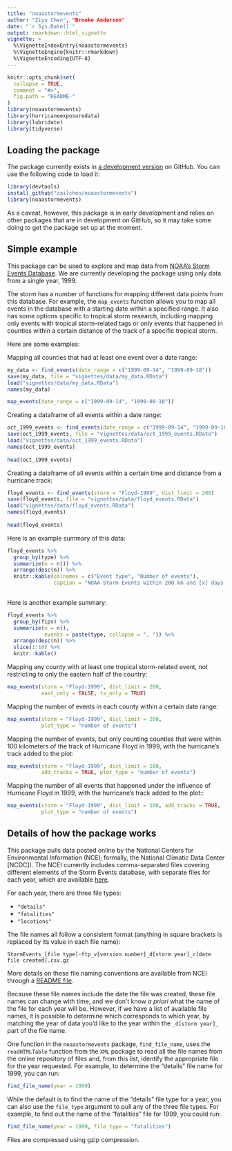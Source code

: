 ```yaml
---
title: "noaastormevents"
author: "Ziyu Chen", "Brooke Anderson"
date: "`r Sys.Date()`"
output: rmarkdown::html_vignette
vignette: >
  %\VignetteIndexEntry{noaastormevents}
  %\VignetteEngine{knitr::rmarkdown}
  %\VignetteEncoding{UTF-8}
---
```



```r
knitr::opts_chunk$set(
  collapse = TRUE,
  comment = "#>",
  fig.path = "README-"
)
library(noaastormevents)
library(hurricaneexposuredata)
library(lubridate)
library(tidyverse)
```

## Loading the package

The package currently exists in [a development version](https://github.com/zailchen/noaastormevents) on GitHub. You can use the following code to load it:

```r
library(devtools)
install_github("zailchen/noaastormevents")
library(noaastormevents)
```

As a caveat, however, this package is in early development and relies on other packages that are in development on GitHub, so it may take some doing to get the package set up at the moment. 

## Simple example

This package can be used to explore and map data from [NOAA's Storm Events Database](https://www.ncdc.noaa.gov/stormevents/). We are currently developing the package using only data from a single year, 1999. 

The storm has a number of functions for mapping different data points from this database. For example, the `map_events` function allows you to map all events in the database with a starting date within a specified range. It also has some options specific to tropical storm research, including mapping only events with tropical storm-related tags or only events that happened in counties within a certain distance of the track of a specific tropical storm. 

Here are some examples: 

Mapping all counties that had at least one event over a date range:

```r
my_data <- find_events(date_range = c("1999-09-14", "1999-09-18"))
save(my_data, file = "vignettes/data/my_data.RData")  
load("vignettes/data/my_data.RData")  
names(my_data)

map_events(date_range = c("1999-09-14", "1999-09-18"))
```

Creating a dataframe of all events within a date range:

```r
oct_1999_events <- find_events(date_range = c("1999-09-14", "1999-09-18"))
save(oct_1999_events, file = "vignettes/data/oct_1999_events.RData")  
load("vignettes/data/oct_1999_events.RData")  
names(oct_1999_events)
  
head(oct_1999_events)
```

Creating a dataframe of all events within a certain time and distance from a hurricane track:

```r
floyd_events <- find_events(storm = "Floyd-1999", dist_limit = 200)
save(floyd_events, file = "vignettes/data/floyd_events.RData")  
load("vignettes/data/floyd_events.RData")  
names(floyd_events)  
  
head(floyd_events)
```

Here is an example summary of this data:

```r
floyd_events %>%
  group_by(type) %>%
  summarize(n = n()) %>%
  arrange(desc(n)) %>%
  knitr::kable(colnames = c("Event type", "Number of events"),
               caption = "NOAA Storm Events within 200 km and [x] days of Hurricane Floyd.")
  
```

Here is another example summary:

```r
floyd_events %>%
  group_by(fips) %>%
  summarize(n = n(),
            events = paste(type, collapse = ", ")) %>%
  arrange(desc(n)) %>%
  slice(1:10) %>%
  knitr::kable()
```


Mapping any county with at least one tropical storm-related event, not restricting to only the eastern half of the country:

```r
map_events(storm = "Floyd-1999", dist_limit = 200,
           east_only = FALSE, ts_only = TRUE)
```

Mapping the number of events in each county within a certain date range:

```r
map_events(storm = "Floyd-1999", dist_limit = 200,
           plot_type = "number of events")
```

Mapping the number of events, but only counting counties that were within 100 kilometers of the track of Hurricane Floyd in 1999, with the hurricane's track added to the plot:

```r
map_events(storm = "Floyd-1999", dist_limit = 100, 
           add_tracks = TRUE, plot_type = "number of events")
```

Mapping the number of all events that happened under the influence of Hurricane Floyd in 1999, with the hurricane's track added to the plot::

```r
map_events(storm = "Floyd-1999", dist_limit = 100, add_tracks = TRUE,
           plot_type = "number of events")
```

## Details of how the package works

This package pulls data posted online by the National Centers for Environmental Information (NCEI; formally, the National Climatic Data Center [NCDC]). The NCEI currently includes comma-separated files covering different elements of the Storm Events database, with separate files for each year, which are available [here](http://www1.ncdc.noaa.gov/pub/data/swdi/stormevents/csvfiles/). 

For each year, there are three file types: 

- `"details"`
- `"fatalities"`
- `"locations"`

The file names all follow a consistent format (anything in square brackets is replaced by its value in each file name): 

```
StormEvents_[file type]-ftp_v[version number]_d[storm year]_c[date file created].csv.gz
```

More details on these file naming conventions are available from NCEI through a [README file](http://www1.ncdc.noaa.gov/pub/data/swdi/stormevents/csvfiles/README).

Because these file names include the date the file was created, these file names can change with time, and we don't know *a priori* what the name of the file for each year will be. However, if we have a list of available file names, it is possible to determine which corresponds to which year, by matching the year of data you'd like to the year within the `_d[storm year]_` part of the file name. 

One function in the `noaastormevents` package, `find_file_name`, uses the `readHTMLTable` function from the `XML` package to read all the file names from the online repository of files and, from this list, identify the appropriate file for the year requested. For example, to determine the "details" file name for 1999, you can run: 

```r
find_file_name(year = 1999)
```

While the default is to find the name of the "details" file type for a year, you can also use the `file_type` argument to pull any of the three file types. For example, to find out the name of the "fatalities" file for 1999, you could run: 

```r
find_file_name(year = 1999, file_type = "fatalities")
```

Files are compressed using gzip compression. 
